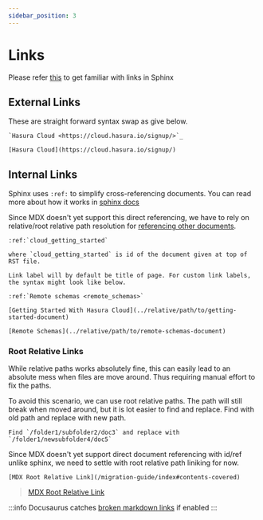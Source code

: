 ```yaml
---
sidebar_position: 3
---
```



# Links

Please refer [this](https://www.sphinx-doc.org/en/master/usage/restructuredtext/basics.html?highlight=links#hyperlinks) to get familiar with links in Sphinx

## External Links

These are straight forward syntax swap as give below.

<Tabs>
  <TabItem value="sphinx" label="Sphinx - RST" default>

    `Hasura Cloud <https://cloud.hasura.io/signup/>`_

  </TabItem>
  <TabItem value="docusaurus" label="Docusaurus - MDX">

    [Hasura Cloud](https://cloud.hasura.io/signup/)

  </TabItem>
</Tabs>

## Internal Links

Sphinx uses `:ref:` to simplify cross-referencing documents. You can read more about how it works in [sphinx docs](https://www.sphinx-doc.org/en/master/usage/restructuredtext/roles.html#ref-role)

Since MDX doesn't yet support this direct referencing, we have to rely on relative/root relative path resolution for [referencing other documents](https://docusaurus.io/docs/docs-markdown-features#referencing-other-documents).

<Tabs>
  <TabItem value="sphinx" label="Sphinx - RST" default>

    :ref:`cloud_getting_started`

    where `cloud_getting_started` is id of the document given at top of RST file.
    
    Link label will by default be title of page. For custom link labels, the syntax might look like below.

    :ref:`Remote schemas <remote_schemas>`

  </TabItem>
  <TabItem value="docusaurus" label="Docusaurus - MDX">

    [Getting Started With Hasura Cloud](../relative/path/to/getting-started-document)

    [Remote Schemas](../relative/path/to/remote-schemas-document)

  </TabItem>
</Tabs>

### Root Relative Links

While relative paths works absolutely fine, this can easily lead to an absolute mess when files are move around. Thus requiring manual effort to fix the paths.

To avoid this scenario, we can use root relative paths. The path will still break when moved around, but it is lot easier to find and replace. Find with old path and replace with new path.

```
Find `/folder1/subfolder2/doc3` and replace with `/folder1/newsubfolder4/doc5`
```

Since MDX doesn't yet support direct document referencing with id/ref unlike sphinx, we need to settle with root relative path liniking for now.

`[MDX Root Relative Link](/migration-guide/index#contents-covered)`

> [MDX Root Relative Link](/migration-guide/index#contents-covered)

:::info
Docusaurus catches [broken markdown links](https://docusaurus.io/docs/api/docusaurus-config#onbrokenmarkdownlinks) if enabled
:::

